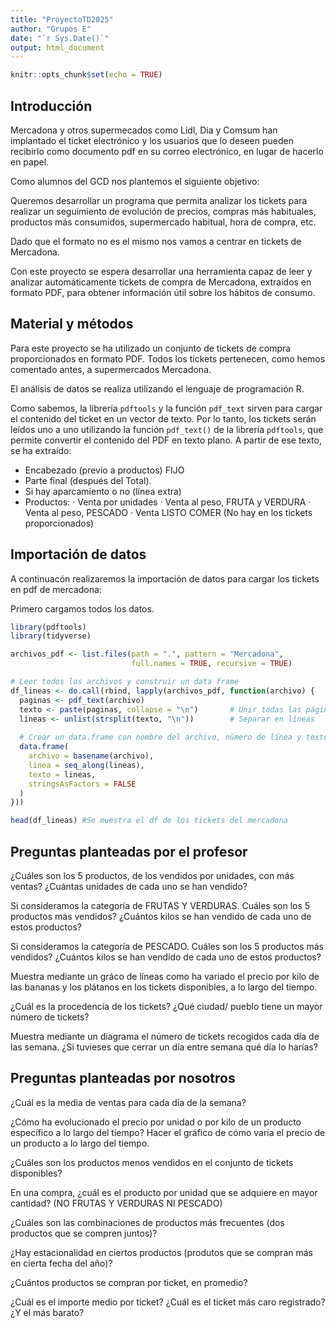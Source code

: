 ```yaml
---
title: "ProyectoTD2025"
author: "Grupos E"
date: "`r Sys.Date()`"
output: html_document
---
```


```r
knitr::opts_chunk$set(echo = TRUE)
```

## Introducción

Mercadona y otros supermecados como Lidl, Dia y Comsum han implantado el ticket electrónico y los usuarios que lo deseen pueden recibirlo como documento pdf en su correo electrónico, en lugar de hacerlo en papel.

Como alumnos del GCD nos plantemos el siguiente objetivo:

Queremos desarrollar un programa que permita analizar los tickets para realizar un seguimiento de evolución de precios, compras más habituales, productos más consumidos, supermercado habitual, hora de compra, etc.

Dado que el formato no es el mismo nos vamos a centrar en tickets de Mercadona.

Con este proyecto se espera desarrollar una herramienta capaz de leer y analizar automáticamente tickets de compra de Mercadona, extraídos en formato PDF, para obtener información útil sobre los hábitos de consumo.


## Material y métodos

Para este proyecto se ha utilizado un conjunto de tickets de compra proporcionados en formato PDF. Todos los tickets pertenecen, como hemos comentado antes, a supermercados Mercadona.

El análisis de datos se realiza utilizando el lenguaje de programación R. 

Como sabemos, la librería `pdftools` y la función `pdf_text` sirven para cargar el contenido del ticket en un vector de texto. Por lo tanto, los tickets serán leídos uno a uno utilizando la función `pdf_text()` de la librería `pdftools`, que permite convertir el contenido del PDF en texto plano. A partir de ese texto, se ha extraído:

- Encabezado (previo a productos) FIJO
- Parte final (después del Total).
- Si hay aparcamiento o no (línea extra)
- Productos:
  · Venta por unidades
  · Venta al peso, FRUTA y VERDURA
  · Venta al peso, PESCADO
  · Venta LISTO COMER (No hay en los tickets proporcionados)


## Importación de datos

A continuacón realizaremos la importación de datos para cargar los tickets en pdf de mercadona:

Primero cargamos todos los datos.
```r
library(pdftools)
library(tidyverse)

archivos_pdf <- list.files(path = ".", pattern = "Mercadona", 
                           full.names = TRUE, recursive = TRUE)

# Leer todos los archivos y construir un data frame
df_lineas <- do.call(rbind, lapply(archivos_pdf, function(archivo) {
  paginas <- pdf_text(archivo)
  texto <- paste(paginas, collapse = "\n")       # Unir todas las páginas
  lineas <- unlist(strsplit(texto, "\n"))        # Separar en líneas
  
  # Crear un data.frame con nombre del archivo, número de línea y texto
  data.frame(
    archivo = basename(archivo),
    linea = seq_along(lineas),
    texto = lineas,
    stringsAsFactors = FALSE
  )
}))

head(df_lineas) #Se muestra el df de los tickets del mercadona
```

## Preguntas planteadas por el profesor

¿Cuáles son los 5 productos, de los vendidos por unidades, con más ventas? ¿Cuántas unidades de cada uno se han vendido?

Si consideramos la categoría de FRUTAS Y VERDURAS. Cuáles son los 5 productos más vendidos? ¿Cuántos kilos se han vendido de cada uno de estos productos?

Si consideramos la categoría de PESCADO. Cuáles son los 5 productos más vendidos? ¿Cuántos kilos se han vendido de cada uno de estos productos?

Muestra mediante un gráco de líneas como ha variado el precio por kilo de las bananas y los plátanos en los tickets disponibles, a lo largo del tiempo.

¿Cuál es la procedencia de los tickets? ¿Qué ciudad/ pueblo tiene un mayor número de tickets?

Muestra mediante un diagrama el número de tickets recogidos cada día de las semana. ¿Si tuvieses que cerrar un día entre semana qué día lo harías?

## Preguntas planteadas por nosotros

¿Cuál es la media de ventas para cada día de la semana?

¿Cómo ha evolucionado el precio por unidad o por kilo de un producto específico a lo largo del tiempo? Hacer el gráfico de cómo varía el precio de un producto a lo largo del tiempo.

¿Cuáles son los productos menos vendidos en el conjunto de tickets disponibles?

En una compra, ¿cuál es el producto por unidad que se adquiere en mayor cantidad? (NO FRUTAS Y VERDURAS NI PESCADO)

¿Cuáles son las combinaciones de productos más frecuentes (dos productos que se compren juntos)?

¿Hay estacionalidad en ciertos productos (produtos que se compran más en cierta fecha del año)?

¿Cuántos productos se compran por ticket, en promedio?

¿Cuál es el importe medio por ticket? ¿Cuál es el ticket más caro registrado? ¿Y el más barato?
